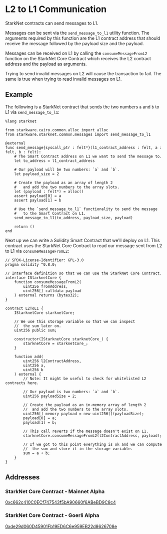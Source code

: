 # L2 to L1 Communication

StarkNet contracts can send messages to L1.

Messages can be sent via the `send_message_to_l1` utility function. The arguments required by this function are the L1 contract address that should receive the message followed by the payload size and the payload.

Messages can be received on L1 by calling the `consumeMessageFromL2` function on the StarkNet Core Contract which receives the L2 contract address and the payload as arguments.

Trying to send invalid messages on L2 will cause the transaction to fail. The same is true when trying to read invalid messages on L1.

## Example

The following is a StarkNet contract that sends the two numbers `a` and `b` to L1 via `send_message_to_l1`:

```
%lang starknet

from starkware.cairo.common.alloc import alloc
from starkware.starknet.common.messages import send_message_to_l1

@external
func send_message{syscall_ptr : felt*}(l1_contract_address : felt, a : felt, b : felt):
    # The Smart Contract address on L1 we want to send the message to.
    let to_address = l1_contract_address

    # Our payload will be two numbers: `a` and `b`.
    let payload_size = 2

    # Create the payload as an array of length 2
    #   and add the two numbers to the array slots.
    let (payload : felt*) = alloc()
    assert payload[0] = a
    assert payload[1] = b

    # Use the `send_message_to_l1` functionality to send the message
    #   to the Smart Contract on L1.
    send_message_to_l1(to_address, payload_size, payload)

    return ()
end
```

Next up we can write a Solidity Smart Contract that we'll deploy on L1. This contract uses the StarkNet Core Contract to read our message sent from L2 to L1 via `consumeMessageFromL2`:

```solidity
// SPDX-License-Identifier: GPL-3.0
pragma solidity ^0.8.0;

// Interface definition so that we can use the StarkNet Core Contract.
interface IStarknetCore {
    function consumeMessageFromL2(
        uint256 fromAddress,
        uint256[] calldata payload
    ) external returns (bytes32);
}

contract L2ToL1 {
    IStarknetCore starknetCore;

    // We use this storage variable so that we can inspect
    //  the sum later on.
    uint256 public sum;

    constructor(IStarknetCore starknetCore_) {
        starknetCore = starknetCore_;
    }

    function add(
        uint256 l2ContractAddress,
        uint256 a,
        uint256 b
    ) external {
        // Note: It might be useful to check for whitelisted L2 contracts here.

        // Our payload is two numbers: `a` and `b`.
        uint256 payloadSize = 2;

        // Create the payload as an in-memory array of length 2
        //  and add the two numbers to the array slots.
        uint256[] memory payload = new uint256[](payloadSize);
        payload[0] = a;
        payload[1] = b;

        // This call reverts if the message doesn't exist on L1.
        starknetCore.consumeMessageFromL2(l2ContractAddress, payload);

        // If we got to this point everything is ok and we can compute
        //  the sum and store it in the storage variable.
        sum = a + b;
    }
}
```

## Addresses

### StarkNet Core Contract - Mainnet Alpha

[0xc662c410C0ECf747543f5bA90660f6ABeBD9C8c4](https://etherscan.io/address/0xc662c410C0ECf747543f5bA90660f6ABeBD9C8c4)

### StarkNet Core Contract - Goerli Alpha

[0xde29d060D45901Fb19ED6C6e959EB22d8626708e](https://goerli.etherscan.io/address/0xde29d060D45901Fb19ED6C6e959EB22d8626708e)
